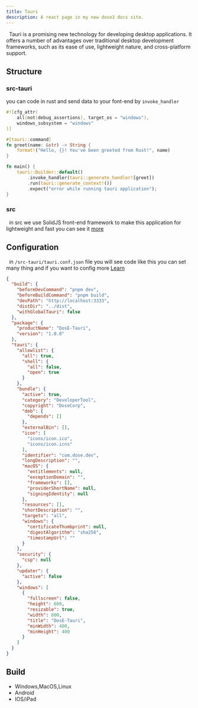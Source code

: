```yaml
---
title: Tauri
description: A react page in my new dose3 docs site.
---
```


&nbsp;&nbsp;Tauri is a promising new technology for developing desktop applications. It offers a number of advantages over traditional desktop development frameworks, such as its ease of use, lightweight nature, and cross-platform support.

## Structure
### src-tauri
you can code in rust and send data to your font-end by `invoke_handler`
```rust
#![cfg_attr(
    all(not(debug_assertions), target_os = "windows"),
    windows_subsystem = "windows"
)]

#[tauri::command]
fn greet(name: &str) -> String {
    format!("Hello, {}! You've been greeted from Rust!", name)
}

fn main() {
    tauri::Builder::default()
        .invoke_handler(tauri::generate_handler![greet])
        .run(tauri::generate_context!())
        .expect("error while running tauri application");
}
```

### src
&nbsp;&nbsp;in src we use SolidJS front-end framework to make this application for lightweight and fast you can see it <a href="/web/solid">more</a>

## Configuration
&nbsp;&nbsp;in `/src-tauri/tauri.conf.json` file you will see code like this you can set many thing and if you want to config more <a href="https://tauri.app/">Learn</a>
```json
{
  "build": {
    "beforeDevCommand": "pnpm dev",
    "beforeBuildCommand": "pnpm build",
    "devPath": "http://localhost:3333",
    "distDir": "../dist",
    "withGlobalTauri": false
  },
  "package": {
    "productName": "DosE-Tauri",
    "version": "1.0.0"
  },
  "tauri": {
    "allowlist": {
      "all": true,
      "shell": {
        "all": false,
        "open": true
      }
    },
    "bundle": {
      "active": true,
      "category": "DeveloperTool",
      "copyright": "DoseCorp",
      "deb": {
        "depends": []
      },
      "externalBin": [],
      "icon": [
        "icons/icon.ico",
        "icons/icon.icns"
      ],
      "identifier": "com.dose.dev",
      "longDescription": "",
      "macOS": {
        "entitlements": null,
        "exceptionDomain": "",
        "frameworks": [],
        "providerShortName": null,
        "signingIdentity": null
      },
      "resources": [],
      "shortDescription": "",
      "targets": "all",
      "windows": {
        "certificateThumbprint": null,
        "digestAlgorithm": "sha256",
        "timestampUrl": ""
      }
    },
    "security": {
      "csp": null
    },
    "updater": {
      "active": false
    },
    "windows": [
      {
        "fullscreen": false,
        "height": 600,
        "resizable": true,
        "width": 800,
        "title": "DosE-Tauri",
        "minWidth": 400,
        "minHeight": 400
      }
    ]
  }
}
```
## Build
- Windows,MacOS,Linux
- Android
- IOS/iPad